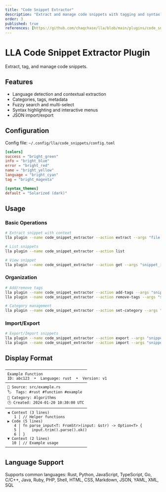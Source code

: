 ```yaml
---
title: "Code Snippet Extractor"
description: "Extract and manage code snippets with tagging and syntax highlighting support"
order: 3
published: true
references: [https://github.com/chaqchase/lla/blob/main/plugins/code_snippet_extractor]
---
```

# LLA Code Snippet Extractor Plugin

Extract, tag, and manage code snippets.

## Features

- Language detection and contextual extraction
- Categories, tags, metadata
- Fuzzy search and multi-select
- Syntax highlighting and interactive menus
- JSON import/export

## Configuration

Config file: `~/.config/lla/code_snippets/config.toml`

```toml
[colors]
success = "bright_green"
info = "bright_blue"
error = "bright_red"
name = "bright_yellow"
language = "bright_cyan"
tag = "bright_magenta"

[syntax_themes]
default = "Solarized (dark)"
```

## Usage

### Basic Operations

```bash
# Extract snippet with context
lla plugin --name code_snippet_extractor --action extract --args "file.rs" "function_name" 10 20 3

# List snippets
lla plugin --name code_snippet_extractor --action list

# View snippet
lla plugin --name code_snippet_extractor --action get --args "snippet_id"
```

### Organization

```bash
# Add/remove tags
lla plugin --name code_snippet_extractor --action add-tags --args "snippet_id" "tag1" "tag2"
lla plugin --name code_snippet_extractor --action remove-tags --args "snippet_id" "tag1"

# Category management
lla plugin --name code_snippet_extractor --action set-category --args "snippet_id" "category_name"
```

### Import/Export

```bash
# Export/Import snippets
lla plugin --name code_snippet_extractor --action export --args "snippets.json"
lla plugin --name code_snippet_extractor --action import --args "snippets.json"
```

## Display Format

```
─────────────────────────────────────
 Example Function
 ID: abc123  •  Language: rust  •  Version: v1
─────────────────────────────────────
 📂 Source: src/example.rs
 🏷️  Tags: #rust #function #example
 📁 Category: Algorithms
 🕒 Created: 2024-01-20 10:30:00 UTC
─────────────────────────────────────
 ◀ Context (3 lines)
    1 │ // Helper functions
 ▶ Code (5 lines)
    4 │ fn parse_input<T: FromStr>(input: &str) -> Option<T> {
    5 │     input.trim().parse().ok()
    6 │ }
 ▼ Context (2 lines)
   10 │ // Example usage
─────────────────────────────────────
```

## Language Support

Supports common languages: Rust, Python, JavaScript, TypeScript, Go, C/C++, Java, Ruby, PHP, Shell, HTML, CSS, Markdown, JSON, YAML, XML, SQL
